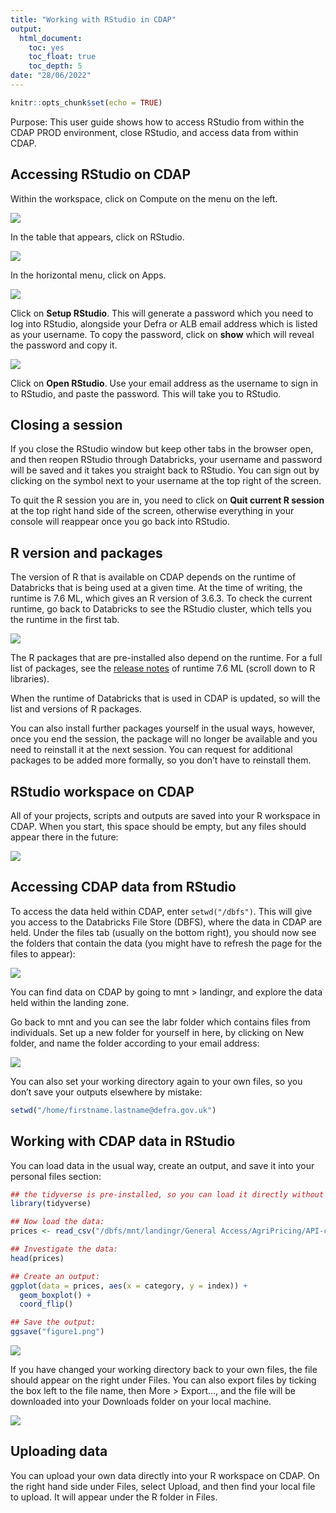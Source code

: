 ```yaml
---
title: "Working with RStudio in CDAP"
output:
  html_document:
    toc: yes
    toc_float: true
    toc_depth: 5
date: "28/06/2022"
---
```


```r
knitr::opts_chunk$set(echo = TRUE)
```

Purpose: This user guide shows how to access RStudio from within the CDAP PROD environment, close RStudio, and access data from within CDAP.  


## Accessing RStudio on CDAP 

Within the workspace, click on Compute on the menu on the left.  


![](C:/Users/m1007135/OneDrive - Defra/CDAP training/CDAP_training/rstudio_in_cdap/getting_started/images/image1.jpg)  



In the table that appears, click on RStudio.  


![](C:/Users/m1007135/OneDrive - Defra/CDAP training/CDAP_training/rstudio_in_cdap/getting_started/images/image2.jpg)
  
  
  
In the horizontal menu, click on Apps.   


![](C:/Users/m1007135/OneDrive - Defra/CDAP training/CDAP_training/rstudio_in_cdap/getting_started/images/image3.jpg)
  


Click on **Setup RStudio**. This will generate a password which you need to log into RStudio, alongside your Defra or ALB email address which is listed as your username. To copy the password, click on **show** which will reveal the password and copy it.  



![](C:/Users/m1007135/OneDrive - Defra/CDAP training/CDAP_training/rstudio_in_cdap/getting_started/images/image4.jpg)
  
  
  
Click on **Open RStudio**. Use your email address as the username to sign in to RStudio, and paste the password. This will take you to RStudio.  

## Closing a session  


If you close the RStudio window but keep other tabs in the browser open, and then reopen RStudio through Databricks, your username and password will be saved and it takes you straight back to RStudio. You can sign out by clicking on the symbol next to your username at the top right of the screen.  


To quit the R session you are in, you need to click on **Quit current R session** at the top right hand side of the screen, otherwise everything in your console will reappear once you go back into RStudio.  


## R version and packages  

The version of R that is available on CDAP depends on the runtime of Databricks that is being used at a given time. At the time of writing, the runtime is 7.6 ML, which gives an R version of 3.6.3.  To check the current runtime, go back to Databricks to see the RStudio cluster, which tells you the runtime in the first tab.

![](C:/Users/m1007135/OneDrive - Defra/CDAP training/CDAP_training/rstudio_in_cdap/getting_started/images/image_2.jpg)

The R packages that are pre-installed also depend on the runtime. For a full list of packages, see the [release notes](https://docs.databricks.com/release-notes/runtime/7.6ml.html) of runtime 7.6 ML (scroll down to R libraries).  

When the runtime of Databricks that is used in CDAP is updated, so will the list and versions of R packages.   

You can also install further packages yourself in the usual ways,  however, once you end the session, the package will no longer be available and you need to reinstall it at the next session. You can request for additional packages to be added more formally, so you don't have to reinstall them.  


## RStudio workspace on CDAP  

All of your projects, scripts and outputs are saved into your R workspace in CDAP. When you start, this space should be empty, but any files should appear there in the future:

![](C:/Users/m1007135/OneDrive - Defra/CDAP training/CDAP_training/rstudio_in_cdap/getting_started/images/image_3.jpg)

## Accessing CDAP data from RStudio  


To access the data held within CDAP, enter ```setwd("/dbfs")```. This will give you access to the Databricks File Store (DBFS), where the data in CDAP are held. Under the files tab (usually on the bottom right), you should now see the folders that contain the data (you might have to refresh the page for the files to appear):  


![](C:/Users/m1007135/OneDrive - Defra/CDAP training/CDAP_training/rstudio_in_cdap/getting_started/images/image5.jpg)
  
  
  
You can find data on CDAP by going to mnt > landingr, and explore the data held within the landing zone.  

Go back to mnt and you can see the labr folder which contains files from individuals. Set up a new folder for yourself in here, by clicking on New folder, and name the folder according to your email address:   


![](C:/Users/m1007135/OneDrive - Defra/CDAP training/CDAP_training/rstudio_in_cdap/getting_started/images/image6.jpg)

You can also set your working directory again to your own files, so you don't save your outputs elsewhere by mistake:

```r
setwd("/home/firstname.lastname@defra.gov.uk")
```



## Working with CDAP data in RStudio  


You can load data in the usual way, create an output, and save it into your personal files section:

```r
## the tidyverse is pre-installed, so you can load it directly without installing it:
library(tidyverse) 

## Now load the data:
prices <- read_csv("/dbfs/mnt/landingr/General Access/AgriPricing/API-csv-10dec20.csv")

## Investigate the data:
head(prices)

## Create an output: 
ggplot(data = prices, aes(x = category, y = index)) +
  geom_boxplot() +
  coord_flip()

## Save the output:
ggsave("figure1.png") 
```


![](C:/Users/m1007135/OneDrive - Defra/CDAP training/CDAP_training/rstudio_in_cdap/getting_started/images/image_5.png)

If you have changed your working directory back to your own files, the file should appear on the right under Files. You can also export files by ticking the box left to the file name, then More > Export..., and the file will be downloaded into your Downloads folder on your local machine.

![](C:/Users/m1007135/OneDrive - Defra/CDAP training/CDAP_training/rstudio_in_cdap/getting_started/images/image_4.jpg)

  
## Uploading data

You can upload your own data directly into your R workspace on CDAP. On the right hand side under Files, select Upload, and then find your local file to upload. It will appear under the R folder in Files.